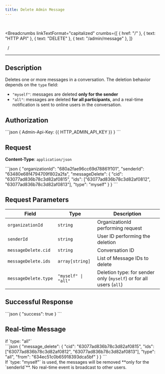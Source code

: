 ```yaml
---
title: Delete Admin Message
---
```


<br />



<Breadcrumbs
  linkTextFormat="capitalized"
  crumbs={[
    { href: "/" },
    { text: "HTTP API" },
    { text: "DELETE" },
    { text: "/admin/message" },
  ]}
>
  <Icon slot="index" name="seti:powershell" />
  <span slot="separator">&nbsp;&nbsp;/&nbsp;</span>
</Breadcrumbs>

---


## Description

> <Badge text="DELETE" variant="danger" size="large" />
> <Badge text="/admin/message" size="large" />

Deletes one or more messages in a conversation. The deletion behavior depends on the `type` field:

- `"myself"`: messages are deleted **only for the sender**
- `"all"`: messages are deleted **for all participants**, and a real-time notification is sent to online users in the conversation.

## Authorization

<Tabs>
  <TabItem label="Header">
    ```json 
    { Admin-Api-Key: {{ HTTP_ADMIN_API_KEY }} }
    ```
  </TabItem>
</Tabs>

## Request

**Content-Type**: `application/json`

<Tabs>
  <TabItem label="Request">
```json
{
  "organizationId": "680a2fae96cc69d78861f101",
  "senderId": "63480e68f4794709f802a2fa",
  "messageDelete": {
    "cid": "63077ad836b78c3d82af0815",
    "ids": ["63077ad836b78c3d82af0812", "63077ad836b78c3d82af0813"],
    "type": "myself"
  }
}
```
  </TabItem>  
</Tabs>

## Request Parameters

| Field                | Type                | Description                                                        |
| -------------------- | ------------------- | ------------------------------------------------------------------ |
| `organizationId`     | `string`            | OrganizationId performing request                                  |
| `senderId`           | `string`            | User ID performing the deletion                                    |
| `messageDelete.cid`  | `string`            | Conversation ID                                                    |
| `messageDelete.ids`  | `array[string]`     | List of Message IDs to delete                                      |
| `messageDelete.type` | `"myself" \| "all"` | Deletion type: for sender only (`myself`) or for all users (`all`) |

## Successful Response

<Tabs>
  <TabItem label="Response">
```json
{
  "success": true
}
```
  </TabItem>  
</Tabs>

## Real-time Message

<Aside type="tip" title="Additional information">
  if `type: "all"`
</Aside>

<Tabs>
  <TabItem label="Event">
```json
{
  "message_delete": {
    "cid": "63077ad836b78c3d82af0815",
    "ids": ["63077ad836b78c3d82af0812", "63077ad836b78c3d82af0813"],
    "type": "all",
    "from": "634ec51c0b65918393dca5bf"
  }
}
```
  </TabItem>  
</Tabs>

<Aside>
  If `type: "myself"` is used, the messages will be removed **only for the
  `senderId`**. No real-time event is broadcast to other users.
</Aside>

<script
  src="https://giscus.app/client.js"
  data-repo="Oleksandr1414/cathedra-slytherin"
  data-repo-id="R_kgDOI8uafg"
  data-category="[ВВЕДІТЬ CATEGORY NAME]"
  data-category-id="[ВВЕДІТЬ CATEGORY ID]"
  data-mapping="pathname"
  data-strict="0"
  data-reactions-enabled="1"
  data-emit-metadata="0"
  data-input-position="bottom"
  data-theme="transparent_dark"
  data-lang="uk"
  crossorigin="anonymous"
  async
></script>

